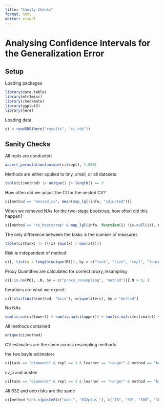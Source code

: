 ```yaml
---
title: "Sanity Checks"
format: html
editor: visual
---
```


# Analysing Confidence Intervals for the Generalization Error

## Setup

Loading packages

```r
library(data.table)
library(mlr3misc)
library(checkmate)
library(ggplot2)
library(here)
```

Loading data

```r
ci = readRDS(here("results", "ci.rds"))
```

## Sanity Checks

All repls are conducted

```r
assert_permutation(unique(ci$repl), 1:500)
```

Methods are either applied to tiny, small, or all datasets:

```r
table(ci$method) |> unique() |> length() == 3
```

How often did we adjust the CI for the nested CV?

```r
ci[method == "nested_cv", mean(map_lgl(info, "adjusted"))]
```

When we removed NAs for the two-stage bootstrap, how often did this happen?

```r
ci[method == "ts_bootstrap" & map_lgl(info, function(i) !is.null(i)), mean(map_int(info, function(i) i$n_na))]

```

The only difference between the tasks is the number of measures

```r
table(ci$task) |> (\(x) {min(x) / max(x)})()
```

Risk is independent of method

```r
ci[, list(n = length(unique(R))), by = c("task", "size", "repl", "learner", "measure")]$n |> unique() == 1
```

Proxy Quantities are calculated for correct proxy_resampling

```r
ci[!is.na(PQ), .N, by = c("proxy_resampling", "method")][.N > 0, ]
```

Iterations are what we expect:

```r
ci[!startsWith(method, "bccv"), unique(iters), by = "method"]
```

No NAs

```r
sum(is.na(ci$lower)) + sum(is.na(ci$upper)) + sum(is.na(ci$estimate)) + sum(is.na(ci$R))
```

All methods contained

```r
unique(ci$method)
```

CV estimates are the same across resampling methods

the two bayle estimators

```r
ci[task == "diamonds" & repl == 1 & learner == "ranger" & method == "bayle_10_within" & size == 500 & measure == "se", "estimate"][[1]] == ci[task == "diamonds" & repl == 1 & learner == "ranger" & method == "bayle_10_all_pairs" & size == 500 & measure == "se", "estimate"][[1]]
```

cv_5 and austen

```r
ci[task == "diamonds" & repl == 1 & learner == "ranger" & method == "bayle_5_within" & size == 500 & measure == "se", "estimate"][[1]] == ci[task == "diamonds" & repl == 1 & learner == "ranger" & method == "austern_zhou" & size == 500 & measure == "se", "estimate"][[1]]
```

All 632 and oob risks are the same

```r
ci[method %in% c(paste0(c("oob_", "632plus_"), c("10", "50", "500", "1000"))), uniqueN(R), by = c("learner", "task", "size", "measure", "repl")]$V1 |> unique()

```

